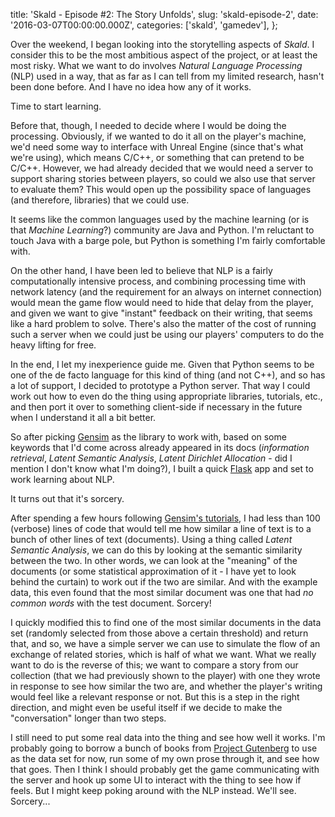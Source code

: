   title: 'Skald - Episode #2: The Story Unfolds',
  slug: 'skald-episode-2',
  date: '2016-03-07T00:00:00.000Z',
  categories: ['skald', 'gamedev'],
};

Over the weekend, I began looking into the storytelling aspects of _Skald_. I
consider this to be the most ambitious aspect of the project, or at least the
most risky. What we want to do involves _Natural Language Processing_ (NLP) used
in a way, that as far as I can tell from my limited research, hasn't been done
before. And I have no idea how any of it works.

Time to start learning.

Before that, though, I needed to decide where I would be doing the processing.
Obviously, if we wanted to do it all on the player's machine, we'd need some way
to interface with Unreal Engine (since that's what we're using), which means
C/C++, or something that can pretend to be C/C++. However, we had already
decided that we would need a server to support sharing stories between players,
so could we also use that server to evaluate them? This would open up the
possibility space of languages (and therefore, libraries) that we could use.

It seems like the common languages used by the machine learning (or is that
_Machine Learning_?) community are Java and Python. I'm reluctant to touch Java
with a barge pole, but Python is something I'm fairly comfortable with.

On the other hand, I have been led to believe that NLP is a fairly
computationally intensive process, and combining processing time with network
latency (and the requirement for an always on internet connection) would mean
the game flow would need to hide that delay from the player, and given we want
to give "instant" feedback on their writing, that seems like a hard problem to
solve. There's also the matter of the cost of running such a server when we
could just be using our players' computers to do the heavy lifting for free.

In the end, I let my inexperience guide me. Given that Python seems to be one of
the de facto language for this kind of thing (and not C++), and so has a lot of
support, I decided to prototype a Python server. That way I could work out how
to even do the thing using appropriate libraries, tutorials, etc., and then port
it over to something client-side if necessary in the future when I understand it
all a bit better.

So after picking [Gensim](https://radimrehurek.com/gensim/) as the library to
work with, based on some keywords that I'd come across already appeared in its
docs (_information retrieval_, _Latent Semantic Analysis_, _Latent Dirichlet
Allocation_ - did I mention I don't know what I'm doing?), I built a quick
[Flask](http://flask.pocoo.org/) app and set to work learning about NLP.

It turns out that it's sorcery.

After spending a few hours following
[Gensim's tutorials](https://radimrehurek.com/gensim/tutorial.html), I had less
than 100 (verbose) lines of code that would tell me how similar a line of text
is to a bunch of other lines of text (documents). Using a thing called _Latent
Semantic Analysis_, we can do this by looking at the semantic similarity between
the two. In other words, we can look at the "meaning" of the documents (or some
statistical approximation of it - I have yet to look behind the curtain) to work
out if the two are similar. And with the example data, this even found that the
most similar document was one that had _no common words_ with the test document.
Sorcery!

I quickly modified this to find one of the most similar documents in the data
set (randomly selected from those above a certain threshold) and return that,
and so, we have a simple server we can use to simulate the flow of an exchange
of related stories, which is half of what we want. What we really want to do is
the reverse of this; we want to compare a story from our collection (that we had
previously shown to the player) with one they wrote in response to see how
similar the two are, and whether the player's writing would feel like a relevant
response or not. But this is a step in the right direction, and might even be
useful itself if we decide to make the "conversation" longer than two steps.

I still need to put some real data into the thing and see how well it works. I'm
probably going to borrow a bunch of books from
[Project Gutenberg](https://www.gutenberg.org/) to use as the data set for now,
run some of my own prose through it, and see how that goes. Then I think I
should probably get the game communicating with the server and hook up some UI
to interact with the thing to see how if feels. But I might keep poking around
with the NLP instead. We'll see. Sorcery...

